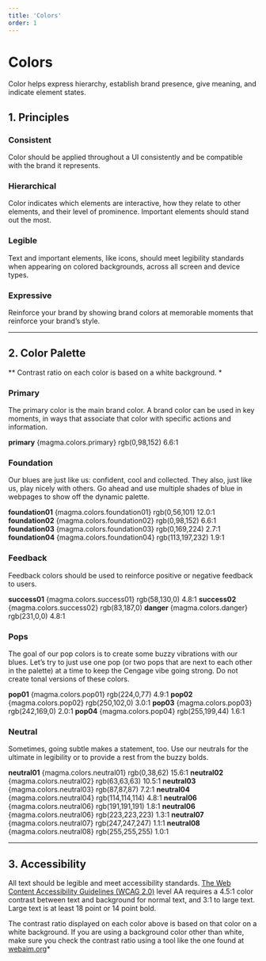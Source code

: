 ```yaml
---
title: 'Colors'
order: 1
---
```





# Colors
Color helps express hierarchy, establish brand presence, give meaning, and indicate element states.

## 1. Principles
### Consistent
Color should be applied throughout a UI consistently and be compatible with the brand it represents.
### Hierarchical
Color indicates which elements are interactive, how they relate to other elements, and their level of prominence. Important elements should stand out the most.
### Legible
Text and important elements, like icons, should meet legibility standards when appearing on colored backgrounds, across all screen and device types.
### Expressive
Reinforce your brand by showing brand colors at memorable moments that reinforce your brand’s style.

<hr class="article-divider" />

## 2. Color Palette
*&ast; Contrast ratio on each color is based on a white background. *
### Primary
The primary color is the main brand color.  A brand color can be used in key moments, in ways that associate that color with specific actions and information.
<div class="swatch-rows">
  <ColorSwatch color={magma.colors.primary}>
    <span><strong>primary</strong></span>
    <span>{magma.colors.primary}</span>
    <span>rgb(0,98,152)</span>
    <span>6.6:1</span>
  </ColorSwatch>
</div>

### Foundation
Our blues are just like us: confident, cool and collected. They also, just like us, play nicely with others. Go ahead and use multiple shades of blue in webpages to show off the dynamic palette.
<div class="swatch-rows">
  <ColorSwatch color={magma.colors.foundation01}>
    <span><strong>foundation01</strong></span>
    <span>{magma.colors.foundation01}</span>
    <span>rgb(0,56,101)</span>
    <span>12.0:1</span>
  </ColorSwatch>

  <ColorSwatch color={magma.colors.foundation02}>
    <span><strong>foundation02</strong></span>
    <span>{magma.colors.foundation02}</span>
    <span>rgb(0,98,152)</span>
    <span>6.6:1</span>
  </ColorSwatch>

  <ColorSwatch color={magma.colors.foundation03}>
    <span><strong>foundation03</strong></span>
    <span>{magma.colors.foundation03}</span>
    <span>rgb(0,169,224)</span>
    <span>2.7:1</span>
  </ColorSwatch>

  <ColorSwatch color={magma.colors.foundation04}>
    <span><strong>foundation04</strong></span>
    <span>{magma.colors.foundation04}</span>
    <span>rgb(113,197,232)</span>
    <span>1.9:1</span>
  </ColorSwatch>
</div>

### Feedback
Feedback colors should be used to reinforce positive or negative feedback to users.
<div class="swatch-rows">
  <ColorSwatch color={magma.colors.success01}>
    <span><strong>success01</strong></span>
    <span>{magma.colors.success01}</span>
    <span>rgb(58,130,0)</span>
    <span>4.8:1</span>
  </ColorSwatch>
  <ColorSwatch color={magma.colors.success02}>
    <span><strong>success02</strong></span>
    <span>{magma.colors.success02}</span>
    <span>rgb(83,187,0)</span>
  </ColorSwatch>
  <ColorSwatch color={magma.colors.danger}>
    <span><strong>danger</strong></span>
    <span>{magma.colors.danger}</span>
    <span>rgb(231,0,0)</span>
    <span>4.8:1</span>
  </ColorSwatch>
</div>


### Pops
The goal of our pop colors is to create some buzzy vibrations with our blues. Let’s try to just use one pop (or two pops that are next to each other in the palette) at a time to keep the Cengage vibe going strong.  Do not create tonal versions of these colors.
<div class="swatch-rows">
  <ColorSwatch color={magma.colors.pop01}>
    <span><strong>pop01</strong></span>
    <span>{magma.colors.pop01}</span>
    <span>rgb(224,0,77)</span>
    <span>4.9:1</span>
  </ColorSwatch>
  <ColorSwatch color={magma.colors.pop02}>
    <span><strong>pop02</strong></span>
    <span>{magma.colors.pop02}</span>
    <span>rgb(250,102,0)</span>
    <span>3.0:1</span>
  </ColorSwatch>
  <ColorSwatch color={magma.colors.pop03}>
    <span><strong>pop03</strong></span>
    <span>{magma.colors.pop03}</span>
    <span>rgb(242,169,0)</span>
    <span>2.0:1</span>
  </ColorSwatch>
  <ColorSwatch color={magma.colors.pop04}>
    <span><strong>pop04</strong></span>
    <span>{magma.colors.pop04}</span>
    <span>rgb(255,199,44)</span>
    <span>1.6:1</span>
  </ColorSwatch>
</div>

### Neutral
Sometimes, going subtle makes a statement, too. Use our neutrals for the ultimate in legibility or to provide a rest from the buzzy bolds.
<div class="swatch-rows">
  <ColorSwatch color={magma.colors.neutral01}>
    <span><strong>neutral01</strong></span>
    <span>{magma.colors.neutral01}</span>
    <span>rgb(0,38,62)</span>
    <span>15.6:1</span>
  </ColorSwatch>
  <ColorSwatch color={magma.colors.neutral02}>
    <span><strong>neutral02</strong></span>
    <span>{magma.colors.neutral02}</span>
    <span>rgb(63,63,63)</span>
    <span>10.5:1</span>
  </ColorSwatch>
  <ColorSwatch color={magma.colors.neutral03}>
    <span><strong>neutral03</strong></span>
    <span>{magma.colors.neutral03}</span>
    <span>rgb(87,87,87)</span>
    <span>7.2:1</span>
  </ColorSwatch>
  <ColorSwatch color={magma.colors.neutral04}>
    <span><strong>neutral04</strong></span>
    <span>{magma.colors.neutral04}</span>
    <span>rgb(114,114,114)</span>
    <span>4.8:1</span>
  </ColorSwatch>
  <ColorSwatch color={magma.colors.neutral05}>
    <span><strong>neutral06</strong></span>
    <span>{magma.colors.neutral06}</span>
    <span>rgb(191,191,191)</span>
    <span>1.8:1</span>
  </ColorSwatch>
  <ColorSwatch color={magma.colors.neutral06}>
    <span><strong>neutral06</strong></span>
    <span>{magma.colors.neutral06}</span>
    <span>rgb(223,223,223)</span>
    <span>1.3:1</span>
  </ColorSwatch>
  <ColorSwatch color={magma.colors.neutral07}>
    <span><strong>neutral07</strong></span>
    <span>{magma.colors.neutral07}</span>
    <span>rgb(247,247,247)</span>
    <span>1.1:1</span>
  </ColorSwatch>
  <ColorSwatch color={magma.colors.neutral08}>
    <span><strong>neutral08</strong></span>
    <span>{magma.colors.neutral08}</span>
    <span>rgb(255,255,255)</span>
    <span>1.0:1</span>
  </ColorSwatch>
</div>

<hr class="article-divider" />

## 3. Accessibility
All text should be legible and meet accessibility standards. [The Web Content Accessibility Guidelines (WCAG 2.0)](https://www.w3.org/TR/UNDERSTANDING-WCAG20/visual-audio-contrast-contrast.html) level AA requires a 4.5:1 color contrast between text and background for normal text, and 3:1 to large text. Large text is at least 18 point or 14 point bold.

The contrast ratio displayed on each color above is based on that color on a white background.  If you are using a background color other than white, make sure you check the contrast ratio using a tool like the one found at [webaim.org](https://webaim.org/resources/contrastchecker/)*
